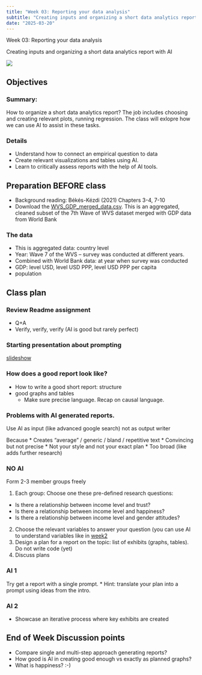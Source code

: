 ```yaml
---
title: "Week 03: Reporting your data analysis"
subtitle: "Creating inputs and organizing a short data analytics report with AI"
date: "2025-03-20"
---
```


::: {.hero-section}
::: {.container}
::: {.hero-title}
Week 03: Reporting your data analysis
:::
::: {.hero-subtitle}
Creating inputs and organizing a short data analytics report with AI
:::
:::
:::

![](../images/week3_pic.png)

## Objectives 

### Summary:  

How to organize a short data analytics report? The job includes choosing and creating relevant plots, running regression. 
The class will exlopre how we can use AI to assist in these tasks.

### Details

* Understand how to connect an empirical question to data 
* Create relevant visualizations and tables using AI.
* Learn to critically assess reports with the help of AI tools.

## Preparation BEFORE class

* Background reading: Békés-Kézdi (2021) Chapters 3-4, 7-10
* Download the [WVS_GDP_merged_data.csv](/data/VWS/WVS_GDP_merged_data.csv). This is an aggregated, cleaned subset of the 7th Wave of WVS dataset merged with GDP data from World Bank

### The data

* This is aggregated data: country level
* Year: Wave 7 of the WVS -- survey was conducted at different years. 
* Combined with World Bank data: at year when survey was conducted
 * GDP: level USD, level USD PPP, level  USD PPP per capita
 * population

## Class plan

### Review Readme assignment

* Q+A
* Verify, verify, verify (AI is good but rarely perfect)

### Starting presentation about prompting

[slideshow](https://gabors-data-analysis.com/courses/da-w-ai-2025/da-w-ai-02-prompting)

### How does a good report look like?

  *	How to write a good short report: structure
  *	good graphs and tables
 	*	Make sure precise language. Recap on causal language.

### Problems with AI generated reports.
 
 Use  AI as input (like advanced google search) not as output writer 

 Because
 * Creates "average" / generic / bland / repetitive text
 * Convincing but not precise
 * Not your style and not your exact plan
 * Too broad (like adds further research)

### NO AI

Form 2-3 member groups freely

1. Each group: Choose one these pre-defined research questions:
  * Is there a relationship between income level and trust? 
  * Is there a relationship between income level and happiness? 
  * Is there a relationship between income level and gender attitudes?
2. Choose the relevant variables to answer your question (you can use AI to understand variables like in [week2](/week02)
3. Design a plan for a report on the topic: list of exhibits (graphs, tables). Do not write code (yet)
4. Discuss plans

### AI 1

Try get a report with a single prompt.
* Hint: translate your plan into a prompt using ideas from the intro. 

### AI 2

* Showcase an iterative process where key exhibits are created

## End of Week Discussion points

* Compare single and multi-step approach generating reports?
* How good is AI in creating good enough vs exactly as planned graphs?
* What is happiness? :-)